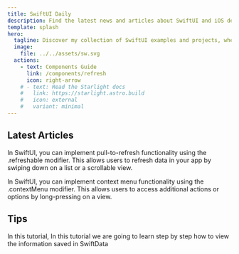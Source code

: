 ```yaml
---
title: SwiftUI Daily
description: Find the latest news and articles about SwiftUI and iOS development.
template: splash
hero:
  tagline: Discover my collection of SwiftUI examples and projects, where I share ideas, techniques, and solutions for creating amazing user interfaces with Apple's powerful framework. From basic concepts to advanced implementations, this space is designed to inspire, learn, and experiment with SwiftUI.
  image:
    file: ../../assets/sw.svg
  actions:
    - text: Components Guide
      link: /components/refresh
      icon: right-arrow
    # - text: Read the Starlight docs
    #   link: https://starlight.astro.build
    #   icon: external
    #   variant: minimal
---
```



## Latest Articles
<CardGrid stagger>
	<Card title="Pull to Refresh" href="/components/refresh">
		<p>
			In SwiftUI, you can implement pull-to-refresh functionality using the <span class="text-visible">.refreshable </span> modifier. 
			This allows users to refresh data in your app by swiping down on a list or a scrollable view.
		</p>
	</Card>
  <Card title="Context Menu" href="/components/context-menu">
		<p>
			In SwiftUI, you can implement context menu functionality using the <span class="text-visible">.contextMenu</span> modifier. 
			This allows users to access additional actions or options by long-pressing on a view.
		</p>
	</Card>
</CardGrid>


## Tips
<CardGrid >
	<Card title="View Data SwiftData" href="/components/see-swift-data">
		<p>
      In this tutorial, In this tutorial we are going to learn step by step how to view the information saved in SwiftData
		</p>
	</Card>
</CardGrid>
